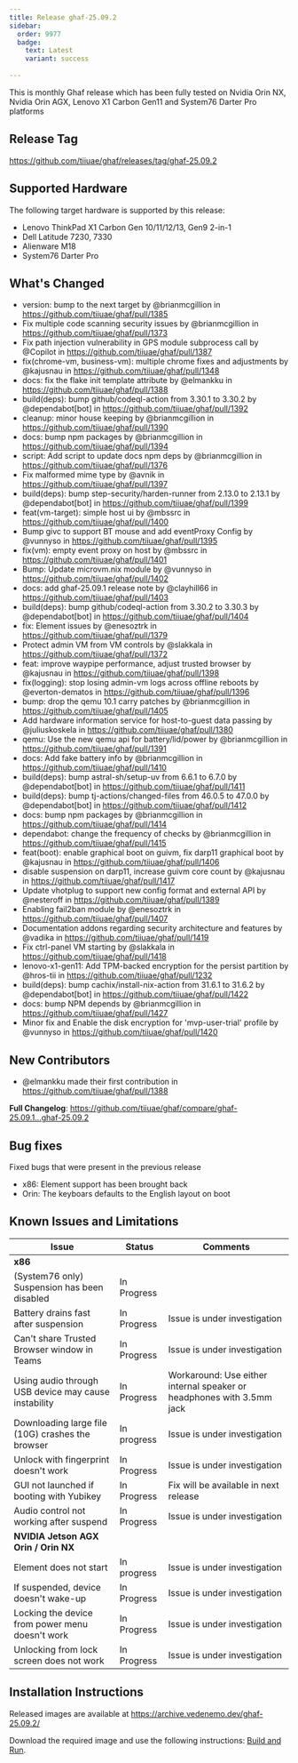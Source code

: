 ```yaml
---
title: Release ghaf-25.09.2
sidebar:
  order: 9977
  badge:
    text: Latest
    variant: success
    
---
```



This is monthly Ghaf release which has been fully tested on Nvidia Orin NX, Nvidia Orin AGX, Lenovo X1 Carbon Gen11 and System76 Darter Pro platforms

## Release Tag

https://github.com/tiiuae/ghaf/releases/tag/ghaf-25.09.2

## Supported Hardware

The following target hardware is supported by this release:

- Lenovo ThinkPad X1 Carbon Gen 10/11/12/13, Gen9 2-in-1
- Dell Latitude 7230, 7330
- Alienware M18
- System76 Darter Pro

## What's Changed
* version: bump to the next target by @brianmcgillion in https://github.com/tiiuae/ghaf/pull/1385
* Fix multiple code scanning security issues by @brianmcgillion in https://github.com/tiiuae/ghaf/pull/1373
* Fix path injection vulnerability in GPS module subprocess call by @Copilot in https://github.com/tiiuae/ghaf/pull/1387
* fix(chrome-vm, business-vm): multiple chrome fixes and adjustments by @kajusnau in https://github.com/tiiuae/ghaf/pull/1348
* docs: fix the flake init template attribute by @elmankku in https://github.com/tiiuae/ghaf/pull/1388
* build(deps): bump github/codeql-action from 3.30.1 to 3.30.2 by @dependabot[bot] in https://github.com/tiiuae/ghaf/pull/1392
* cleanup: minor house keeping by @brianmcgillion in https://github.com/tiiuae/ghaf/pull/1390
* docs: bump npm packages by @brianmcgillion in https://github.com/tiiuae/ghaf/pull/1394
* script: Add script to update docs npm deps by @brianmcgillion in https://github.com/tiiuae/ghaf/pull/1376
* Fix malformed mime type by @avnik in https://github.com/tiiuae/ghaf/pull/1397
* build(deps): bump step-security/harden-runner from 2.13.0 to 2.13.1 by @dependabot[bot] in https://github.com/tiiuae/ghaf/pull/1399
* feat(vm-target): simple host ui by @mbssrc in https://github.com/tiiuae/ghaf/pull/1400
* Bump givc to support BT mouse and add eventProxy Config by @vunnyso in https://github.com/tiiuae/ghaf/pull/1395
* fix(vm): empty event proxy on host by @mbssrc in https://github.com/tiiuae/ghaf/pull/1401
* Bump: Update microvm.nix module by @vunnyso in https://github.com/tiiuae/ghaf/pull/1402
* docs: add ghaf-25.09.1 release note by @clayhill66 in https://github.com/tiiuae/ghaf/pull/1403
* build(deps): bump github/codeql-action from 3.30.2 to 3.30.3 by @dependabot[bot] in https://github.com/tiiuae/ghaf/pull/1404
* fix: Element issues by @enesoztrk in https://github.com/tiiuae/ghaf/pull/1379
* Protect admin VM from VM controls by @slakkala in https://github.com/tiiuae/ghaf/pull/1372
* feat: improve waypipe performance, adjust trusted browser by @kajusnau in https://github.com/tiiuae/ghaf/pull/1398
* fix(logging): stop losing admin-vm logs across offline reboots by @everton-dematos in https://github.com/tiiuae/ghaf/pull/1396
* bump: drop the qemu 10.1 carry patches by @brianmcgillion in https://github.com/tiiuae/ghaf/pull/1405
* Add hardware information service for host-to-guest data passing by @juliuskoskela in https://github.com/tiiuae/ghaf/pull/1380
* qemu: Use the new qemu api for battery/lid/power by @brianmcgillion in https://github.com/tiiuae/ghaf/pull/1391
* docs: Add fake battery info by @brianmcgillion in https://github.com/tiiuae/ghaf/pull/1410
* build(deps): bump astral-sh/setup-uv from 6.6.1 to 6.7.0 by @dependabot[bot] in https://github.com/tiiuae/ghaf/pull/1411
* build(deps): bump tj-actions/changed-files from 46.0.5 to 47.0.0 by @dependabot[bot] in https://github.com/tiiuae/ghaf/pull/1412
* docs: bump npm packages by @brianmcgillion in https://github.com/tiiuae/ghaf/pull/1414
* dependabot: change the frequency of checks by @brianmcgillion in https://github.com/tiiuae/ghaf/pull/1415
* feat(boot): enable graphical boot on guivm, fix darp11 graphical boot by @kajusnau in https://github.com/tiiuae/ghaf/pull/1406
* disable suspension on darp11, increase guivm core count by @kajusnau in https://github.com/tiiuae/ghaf/pull/1417
* Update vhotplug to support new config format and external API by @nesteroff in https://github.com/tiiuae/ghaf/pull/1389
* Enabling fail2ban module by @enesoztrk in https://github.com/tiiuae/ghaf/pull/1407
* Documentation addons regarding security architecture and features by @vadika in https://github.com/tiiuae/ghaf/pull/1419
* Fix ctrl-panel VM starting by @slakkala in https://github.com/tiiuae/ghaf/pull/1418
* lenovo-x1-gen11: Add TPM-backed encryption for the persist partition by @hros-tii in https://github.com/tiiuae/ghaf/pull/1232
* build(deps): bump cachix/install-nix-action from 31.6.1 to 31.6.2 by @dependabot[bot] in https://github.com/tiiuae/ghaf/pull/1422
* docs: bump NPM depends by @brianmcgillion in https://github.com/tiiuae/ghaf/pull/1427
* Minor fix and Enable the disk encryption for  'mvp-user-trial' profile  by @vunnyso in https://github.com/tiiuae/ghaf/pull/1420

## New Contributors
* @elmankku made their first contribution in https://github.com/tiiuae/ghaf/pull/1388

**Full Changelog**: https://github.com/tiiuae/ghaf/compare/ghaf-25.09.1...ghaf-25.09.2

## Bug fixes

Fixed bugs that were present in the previous release

*  x86: Element support has been brought back
*  Orin: The keyboars defaults to the English layout on boot

## Known Issues and Limitations

| Issue                                                                                                     | Status      | Comments                                                                   |
| --------------------------------------------------------------------------------------------------------- | ----------- | -------------------------------------------------------------------------- |
| **x86**                                                                                             |             |                                                                            |
| (System76 only) Suspension has been disabled | In Progress |  |
| Battery drains fast after suspension | In Progress | Issue is under investigation |
| Can't share Trusted Browser window in Teams | In Progress | Issue is under investigation |
| Using audio through USB device may cause instability | In Progress | Workaround: Use either internal speaker or headphones with 3.5mm jack|
| Downloading large file (10G) crashes the browser                                                          | In progress | Issue is under investigation                                               |
| Unlock with fingerprint doesn't work                            | In Progress                                                       | Issue is under investigation
| GUI not launched if booting with Yubikey | In Progress | Fix will be available in next release |
| Audio control not working after suspend | In Progress | Issue is under investigation |
| **NVIDIA Jetson AGX Orin / Orin NX**                                                                      |             |                                                                            |
| Element does not start | In progress |  Issue is under investigation |
| If suspended, device doesn't wake-up                                            | In Progress | Issue is under investigation                       |
| Locking the device from power menu doesn't work | In Progress | Issue is under investigation |
| Unlocking from lock screen does not work | In Progress | Issue is under investigation |

## Installation Instructions

Released images are available at https://archive.vedenemo.dev/ghaf-25.09.2/

Download the required image and use the following instructions: [Build and Run](/ghaf/dev/ref/build_and_run).




